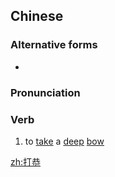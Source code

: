 ==Chinese==
{{zh-forms}}

===Alternative forms===
* {{l|zh|打躬}}

===Pronunciation===
{{zh-pron
|m=dǎgōng
|cat=v
}}

===Verb===
{{zh-verb}}

# to [[take]] a [[deep]] [[bow]]

[[zh:打恭]]